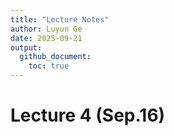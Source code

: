 ```yaml
---
title: "Lecture Notes"
author: Luyun Ge
date: 2025-09-21
output: 
  github_document:
    toc: true
---
```

# Lecture 4 (Sep.16)

